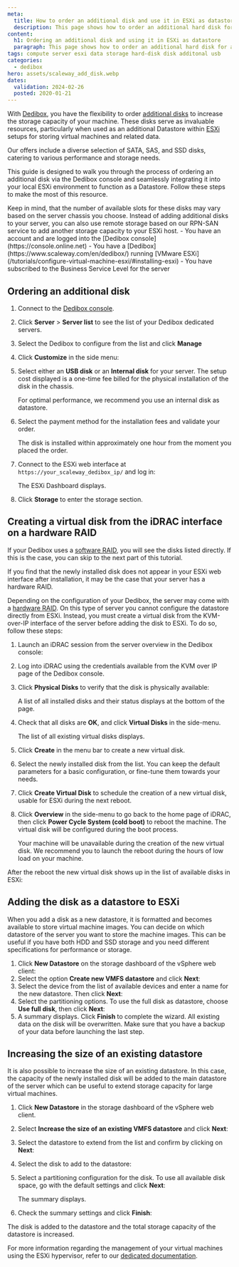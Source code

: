 ```yaml
---
meta:
  title: How to order an additional disk and use it in ESXi as datastore
  description: This page shows how to order an additional hard disk for a Dedibox and how to use it in ESXi as datastore.
content:
  h1: Ordering an additional disk and using it in ESXi as datastore
  paragraph: This page shows how to order an additional hard disk for a Dedibox and how to use it in ESXi as datastore.
tags: compute server esxi data storage hard-disk disk additonal usb
categories:
  - dedibox
hero: assets/scaleway_add_disk.webp
dates:
  validation: 2024-02-26
  posted: 2020-01-21
---
```


With [Dedibox](https://www.scaleway.com/en/dedibox/), you have the flexibility to order [additional disks](https://www.scaleway.com/en/dedibox/storage/) to increase the storage capacity of your machine.
These disks serve as invaluable resources, particularly when used as an additional Datastore within [ESXi](https://www.vmware.com/products/esxi-and-esx.html) setups for storing virtual machines and related data.

Our offers include a diverse selection of SATA, SAS, and SSD disks, catering to various performance and storage needs.

This guide is designed to walk you through the process of ordering an additional disk via the Dedibox console and seamlessly integrating it into your local ESXi environment to function as a Datastore. Follow these steps to make the most of this resource.

<Message type="tip">
  Keep in mind, that the number of available slots for these disks may vary based on the server chassis you choose.
  Instead of adding additional disks to your server, you can also use remote storage based on our RPN-SAN service to add another storage capacity to your ESXi host.
</Message>

<Macro id="requirements" >
 
<Message type="requirement">
  - You have an account and are logged into the [Dedibox console](https://console.online.net)
  - You have a [Dedibox](https://www.scaleway.com/en/dedibox/) running [VMware ESXi](/tutorials/configure-virtual-machine-esxi/#installing-esxi)
  - You have subscribed to the Business Service Level for the server
</Message>

## Ordering an additional disk

1. Connect to the [Dedibox console](https://console.online.net/).
2. Click **Server** > **Server list** to see the list of your Dedibox dedicated servers.
3. Select the Dedibox to configure from the list and click **Manage**
4. Click **Customize** in the side menu:
    <Lightbox src="scaleway-add_disk_customize.webp" width="200" alt="" />
5. Select either an **USB disk** or an **Internal disk** for your server.
    <Message type="important">
      The setup cost displayed is a one-time fee billed for the physical installation of the disk in the chassis.
    </Message>

    <Message type="important">
      For optimal performance, we recommend you use an internal disk as datastore.
    </Message>

    <Lightbox src="scaleway-add_disk_choose_storage.webp" width="800" alt="" />
6. Select the payment method for the installation fees and validate your order.
    <Lightbox src="scaleway-add_disk_validate_order.webp" width="800" alt="" />

    <Message type="note">
      The disk is installed within approximately one hour from the moment you placed the order.
    </Message>
8. Connect to the ESXi web interface at `https://your_scaleway_dedibox_ip/` and log in:
    <Lightbox src="scaleway-add_disk_vmware.webp" width="800" alt="" />

    The ESXi Dashboard displays.

    <Lightbox src="scaleway-add_disk_vmware_dashboard.webp" width="800" alt="" />
9. Click **Storage** to enter the storage section.

## Creating a virtual disk from the iDRAC interface on a hardware RAID

If your Dedibox uses a [software RAID](https://en.wikipedia.org/wiki/RAID#SOFTWARE), you will see the disks listed directly. If this is the case, you can skip to the next part of this tutorial.

If you find that the newly installed disk does not appear in your ESXi web interface after installation, it may be the case that your server has a hardware RAID.

<Lightbox src="scaleway-add_disk_not_visible.webp" width="800" alt="" />

Depending on the configuration of your Dedibox, the server may come with a [hardware RAID](https://en.wikipedia.org/wiki/Disk_array_controller). On this type of server you cannot configure the datastore directly from ESXi. Instead, you must create a virtual disk from the KVM-over-IP interface of the server before adding the disk to ESXi. To do so, follow these steps:

1. Launch an iDRAC session from the server overview in the Dedibox console:
    <Lightbox src="scaleway-add_disk_connect_idrac.webp" width="800" alt="" />
2. Log into iDRAC using the credentials available from the KVM over IP page of the Dedibox console.
3. Click **Physical Disks** to verify that the disk is physically available:
    <Lightbox src="scaleway-add_disk_physical_disks.webp" width="500" alt="" />

    A list of all installed disks and their status displays at the bottom of the page.

    <Lightbox src="scaleway-add_disk_physical_disks_list.webp" width="800" alt="" />
4. Check that all disks are **OK**, and click **Virtual Disks** in the side-menu.

    The list of all existing virtual disks displays. 
5. Click **Create** in the menu bar to create a new virtual disk.
    <Lightbox src="scaleway-add_disk_virtual_disk_create.webp" width="300" alt="" />
6. Select the newly installed disk from the list. You can keep the default parameters for a basic configuration, or fine-tune them towards your needs.
    <Lightbox src="scaleway-add_disk_virtual_disk_settings.webp" width="800" alt="" />
7. Click **Create Virtual Disk** to schedule the creation of a new virtual disk, usable for ESXi during the next reboot.
8. Click **Overview** in the side-menu to go back to the home page of iDRAC, then click **Power Cycle System (cold boot)** to reboot the machine. The virtual disk will be configured during the boot process.
    <Lightbox src="scaleway-add_disk_power_cycle_system.webp" width="300" alt="" />

    <Message type="important">
      Your machine will be unavailable during the creation of the new virtual disk. We recommend you to launch the reboot during the hours of low load on your machine.
    </Message>

After the reboot the new virtual disk shows up in the list of available disks in ESXi:

<Lightbox src="scaleway-add_disk_virtual_disk_created.webp" width="800" alt="" />


## Adding the disk as a datastore to ESXi

When you add a disk as a new datastore, it is formatted and becomes available to store virtual machine images. You can decide on which datastore of the server you want to store the machine images. This can be useful if you have both HDD and SSD storage and you need different specifications for performance or storage.

1. Click **New Datastore** on the storage dashboard of the vSphere web client:
    <Lightbox src="scaleway-add_disk_new_datastore.webp" width="800" alt="" />
2. Select the option **Create new VMFS datastore** and click **Next**:
    <Lightbox src="scaleway-add_disk_new_datastore_create.webp" width="500" alt="" />
3. Select the device from the list of available devices and enter a name for the new datastore. Then click **Next**:
    <Lightbox src="scaleway-add_disk_select_device.webp" width="500" alt="" />
4. Select the partitioning options. To use the full disk as datastore, choose **Use full disk**, then click **Next**:
    <Lightbox src="scaleway-add_disk_select_partitioning_options.webp" width="500" alt="" />
5. A summary displays. Click **Finish** to complete the wizard.
    <Message type="important">
      All existing data on the disk will be overwritten. Make sure that you have a backup of your data before launching the last step.
    </Message>

<Lightbox src="scaleway-add_disk_confirm_partition.webp" width="500" alt="" />

## Increasing the size of an existing datastore

It is also possible to increase the size of an existing datastore. In this case, the capacity of the newly installed disk will be added to the main datastore of the server which can be useful to extend storage capacity for large virtual machines.

1. Click **New Datastore** in the storage dashboard of the vSphere web client.
    <Lightbox src="scaleway-add_disk_new_datastore.webp" width="800" alt="" />
2. Select **Increase the size of an existing VMFS datastore** and click **Next**:
    <Lightbox src="scaleway-add_disk_increase_datastore.webp" width="800" alt="" />
3. Select the datastore to extend from the list and confirm by clicking on **Next**:
    <Lightbox src="scaleway-add_disk_select_datastore.webp" width="800" alt="" />
4. Select the disk to add to the datastore:
    <Lightbox src="scaleway-add_disk_select_datastore.webp" width="800" alt="" />
5. Select a partitioning configuration for the disk. To use all available disk space, go with the default settings and click **Next**:
    <Lightbox src="scaleway-add_disk_increase_datastore_partitioning.webp" width="800" alt="" />

    The summary displays. 
6. Check the summary settings and click **Finish**:
    <Lightbox src="scaleway-add_disk_ready_to_extend.webp" width="800" alt="" />

The disk is added to the datastore and the total storage capacity of the datastore is increased.

For more information regarding the management of your virtual machines using the ESXi hypervisor, refer to our [dedicated documentation](/tutorials/configure-virtual-machine-esxi/).

